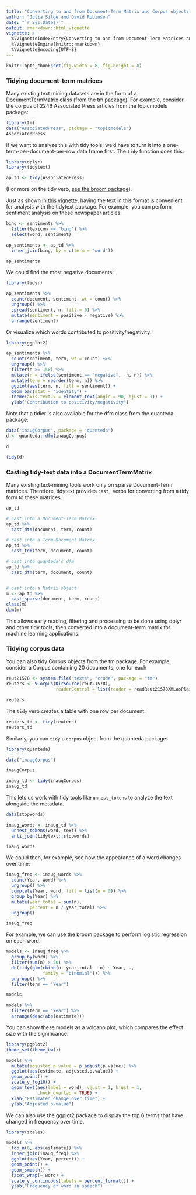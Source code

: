 ```yaml
---
title: "Converting to and from Document-Term Matrix and Corpus objects"
author: "Julia Silge and David Robinson"
date: "`r Sys.Date()`"
output: rmarkdown::html_vignette
vignette: >
  %\VignetteIndexEntry{Converting to and from Document-Term Matrices and Corpus objects}
  %\VignetteEngine{knitr::rmarkdown}
  %\VignetteEncoding{UTF-8}
---
```


```r
knitr::opts_chunk$set(fig.width = 8, fig.height = 8)
```

### Tidying document-term matrices

Many existing text mining datasets are in the form of a DocumentTermMatrix class (from the tm package). For example, consider the corpus of 2246 Associated Press articles from the topicmodels package:

```r
library(tm)
data("AssociatedPress", package = "topicmodels")
AssociatedPress
```

If we want to analyze this with tidy tools, we'd have to turn it into a one-term-per-document-per-row data frame first. The `tidy` function does this:

```r
library(dplyr)
library(tidytext)

ap_td <- tidy(AssociatedPress)
```

(For more on the tidy verb, [see the broom package](https://github.com/dgrtwo/broom)).

Just as shown in [this vignette](tidytext.html), having the text in this format is convenient for analysis with the tidytext package. For example, you can perform sentiment analysis on these newspaper articles:

```r
bing <- sentiments %>%
  filter(lexicon == "bing") %>%
  select(word, sentiment)

ap_sentiments <- ap_td %>%
  inner_join(bing, by = c(term = "word"))

ap_sentiments
```

We could find the most negative documents:

```r
library(tidyr)

ap_sentiments %>%
  count(document, sentiment, wt = count) %>%
  ungroup() %>%
  spread(sentiment, n, fill = 0) %>%
  mutate(sentiment = positive - negative) %>%
  arrange(sentiment)
```

Or visualize which words contributed to positivity/negativity:

```r
library(ggplot2)

ap_sentiments %>%
  count(sentiment, term, wt = count) %>%
  ungroup() %>%
  filter(n >= 150) %>%
  mutate(n = ifelse(sentiment == "negative", -n, n)) %>%
  mutate(term = reorder(term, n)) %>%
  ggplot(aes(term, n, fill = sentiment)) +
  geom_bar(stat = "identity") +
  theme(axis.text.x = element_text(angle = 90, hjust = 1)) +
  ylab("Contribution to positivity/negativity")
```

Note that a tidier is also available for the dfm class from the quanteda package:

```r
data("inaugCorpus", package = "quanteda")
d <- quanteda::dfm(inaugCorpus)

d

tidy(d)
```

### Casting tidy-text data into a DocumentTermMatrix

Many existing text-mining tools work only on sparse Document-Term matrices. Therefore, tidytext provides `cast_` verbs for converting from a tidy form to these matrices.

```r
ap_td

# cast into a Document-Term Matrix
ap_td %>%
  cast_dtm(document, term, count)

# cast into a Term-Document Matrix
ap_td %>%
  cast_tdm(term, document, count)

# cast into quanteda's dfm
ap_td %>%
  cast_dfm(term, document, count)


# cast into a Matrix object
m <- ap_td %>%
  cast_sparse(document, term, count)
class(m)
dim(m)
```

This allows early reading, filtering and processing to be done using dplyr and other tidy tools, then converted into a document-term matrix for machine learning applications.

### Tidying corpus data

You can also tidy Corpus objects from the tm package. For example, consider a Corpus containing 20 documents, one for each

```r
reut21578 <- system.file("texts", "crude", package = "tm")
reuters <- VCorpus(DirSource(reut21578),
                   readerControl = list(reader = readReut21578XMLasPlain))

reuters
```

The `tidy` verb creates a table with one row per document:

```r
reuters_td <- tidy(reuters)
reuters_td
```

Similarly, you can `tidy` a `corpus` object from the quanteda package:

```r
library(quanteda)

data("inaugCorpus")

inaugCorpus

inaug_td <- tidy(inaugCorpus)
inaug_td
```

This lets us work with tidy tools like `unnest_tokens` to analyze the text alongside the metadata.

```r
data(stopwords)

inaug_words <- inaug_td %>%
  unnest_tokens(word, text) %>%
  anti_join(tidytext::stopwords)

inaug_words
```

We could then, for example, see how the appearance of a word changes over time:

```r
inaug_freq <- inaug_words %>%
  count(Year, word) %>%
  ungroup() %>%
  complete(Year, word, fill = list(n = 0)) %>%
  group_by(Year) %>%
  mutate(year_total = sum(n),
         percent = n / year_total) %>%
  ungroup()

inaug_freq
```

For example, we can use the broom package to perform logistic regression on each word.

```r
models <- inaug_freq %>%
  group_by(word) %>%
  filter(sum(n) > 50) %>%
  do(tidy(glm(cbind(n, year_total - n) ~ Year, .,
              family = "binomial"))) %>%
  ungroup() %>%
  filter(term == "Year")

models

models %>%
  filter(term == "Year") %>%
  arrange(desc(abs(estimate)))
```

You can show these models as a volcano plot, which compares the effect size with the significance:

```r
library(ggplot2)
theme_set(theme_bw())

models %>%
  mutate(adjusted.p.value = p.adjust(p.value)) %>%
  ggplot(aes(estimate, adjusted.p.value)) +
  geom_point() +
  scale_y_log10() +
  geom_text(aes(label = word), vjust = 1, hjust = 1,
            check_overlap = TRUE) +
  xlab("Estimated change over time") +
  ylab("Adjusted p-value")
```

We can also use the ggplot2 package to display the top 6 terms that have changed in frequency over time.

```r
library(scales)

models %>%
  top_n(6, abs(estimate)) %>%
  inner_join(inaug_freq) %>%
  ggplot(aes(Year, percent)) +
  geom_point() +
  geom_smooth() +
  facet_wrap(~ word) +
  scale_y_continuous(labels = percent_format()) +
  ylab("Frequency of word in speech")
```
